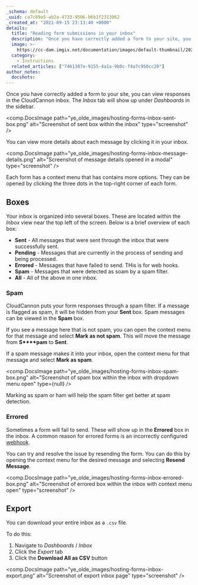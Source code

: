 ```yaml
---
_schema: default
_uuid: ca7c89a5-ab2a-4733-9506-b6b1f2313962
_created_at: "2021-09-15 23:13:40 +0000"
details:
  title: "Reading form submissions in your inbox"
  description: "Once you have correctly added a form to your site, you can view responses in the CloudCannon inbox."
  image: >-
    https://cc-dam.imgix.net/documentation/images/default-thumbnail/2023-Q4/CloudCannon-Documentation-Thumbnail.png
  category:
    - Instructions
  related_articles: ["7461387e-9155-4a1a-9b0c-f4a7c950cc20"]
author_notes:
  docshots:
---
```


Once you have correctly added a form to your site, you can view responses in the CloudCannon inbox. The *Inbox* tab will show up under *Dashboards* in the sidebar.

<comp.DocsImage path="ye_olde_images/hosting-forms-inbox-sent-box.png" alt="Screenshot of sent box within the inbox" type="screenshot" />

You can view more details about each message by clicking it in your inbox.

<comp.DocsImage path="ye_olde_images/hosting-forms-inbox-message-details.png" alt="Screenshot of message details opened in a modal" type="screenshot" />

Each form has a context menu that has contains more options. They can be opened by clicking the three dots in the top-right corner of each form.

## Boxes
Your inbox is organized into several boxes. These are located within the *Inbox* view near the top left of the screen. Below is a brief overview of each box:

* **Sent** - All messages that were sent through the inbox that were successfully sent.
* **Pending** - Messages that are currently in the process of sending and being processed.
* **Errored** - Messages that have failed to send. THis is for web hooks.
* **Spam** - Messages that were detected as soam by a spam filter.
* **All** - All of the above in one inbox.

### Spam
CloudCannon puts your form responses through a spam filter.  If a message is flagged as spam, it will be hidden from your **Sent** box. Spam messages can be viewed in the **Spam** box.

If you see a message here that is not spam, you can open the context menu for that message and select **Mark as not spam**. This will move the message from **S****pam** to **Sent**.

If  a spam message makes it into your inbox, open the context menu for that message and select **Mark as spam**.

<comp.DocsImage path="ye_olde_images/hosting-forms-inbox-spam-box.png" alt="Screenshot of spam box within the inbox with dropdown menu open" type={null} />

Marking as spam or ham will help the spam filter get better at spam detection.

### Errored
Sometimes a form will fail to send. These will show up in the **Errored** box in the inbox. A common reason for errored forms is an incorrectly configured [webhook](/documentation/articles/creating-a-form-for-your-site-on-cloudcannon/#using-webhooks).

You can try and resolve the issue by resending the form. You can do this by opening the context menu for the desired message and selecting **Resend Message**.

<comp.DocsImage path="ye_olde_images/hosting-forms-inbox-errored-box.png" alt="Screenshot of errored box within the inbox with context menu open" type="screenshot" />

## Export
You can download your entire inbox as a `.csv` file.

To do this:

1. Navigate to *Dashboards* / *Inbox*
2. Click the *Export* tab
3. Click the **Download All as CSV** button

<comp.DocsImage path="ye_olde_images/hosting-forms-inbox-export.png" alt="Screenshot of export inbox page" type="screenshot" />
